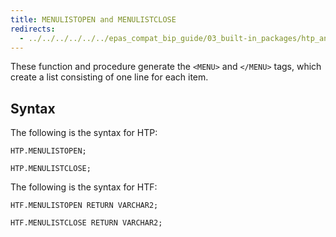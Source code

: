 ```yaml
---
title: MENULISTOPEN and MENULISTCLOSE
redirects:
  - ../../../../../../epas_compat_bip_guide/03_built-in_packages/htp_and_htf/menulistopen_and_menulistclose #generated for docs/epas/reorg-role-use-case-mode
---
```


These function and procedure generate the `<MENU>` and `</MENU>` tags, which create a list consisting of one line for each item. 

## Syntax

The following is the syntax for HTP:

```
HTP.MENULISTOPEN;

HTP.MENULISTCLOSE;
```

The following is the syntax for HTF:

```
HTF.MENULISTOPEN RETURN VARCHAR2;

HTF.MENULISTCLOSE RETURN VARCHAR2;
```
